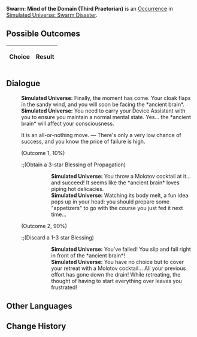 {{Simulated Universe Event Infobox
|title         = Swarm: Mind of the Domain (Third Praetorian)
|image         = Random Event 4.png
|type          =
|domains_su    = 
|domains_ext   = 
|domains_swarm = Swarm
|domains_gng   = 
|requirements  =
|prev          = {{tx}}
|next          = {{tx}}
|indexRewards  =
|characters    = 
}}
'''Swarm: Mind of the Domain (Third Praetorian)''' is an [[Simulated Universe/Occurrence|Occurrence]] in [[Simulated Universe: Swarm Disaster]].

==Possible Outcomes==
{| class="article-table"
!Choice
!Result

|}

<!--
==Gameplay Notes==

-->
==Dialogue==
{{Dialogue Start}}
:'''Simulated Universe:''' Finally, the moment has come. Your cloak flaps in the sandy wind, and you will soon be facing the *ancient brain*.
:'''Simulated Universe:''' You need to carry your Device Assistant with you to ensure you maintain a normal mental state. Yes... the *ancient brain* will affect your consciousness.
:{{DIcon|Star}} It is an all-or-nothing move. &mdash; There's only a very low chance of success, and you know the price of failure is high.
:;(Outcome 1, 10%)
::;(Obtain a 3-star Blessing of Propagation)
:::'''Simulated Universe:''' You throw a Molotov cocktail at it... and succeed! It seems like the *ancient brain* loves piping hot delicacies.
:::'''Simulated Universe:''' Watching its body melt, a fun idea pops up in your head: you should prepare some "appetizers" to go with the course you just fed it next time...
:;(Outcome 2, 90%)
::;(Discard a 1-3 star Blessing)
:::'''Simulated Universe:''' You've failed! You slip and fall right in front of the *ancient brain*!
:::'''Simulated Universe:''' You have no choice but to cover your retreat with a Molotov cocktail... All your previous effort has gone down the drain! While retreating, the thought of having to start everything over leaves you frustrated!
{{Dialogue End}}

==Other Languages==
{{Other Languages
|en    = Swarm: Mind of the Domain (Third Praetorian)
|zhs   = 虫潮•区域脑体（三级卫戍）
|zht   = 蟲潮•區域腦體（三級衛戍）
|ja    = {{Rubi|虫|むし}}の{{Rubi|潮|しお}}・{{Rubi|区域脳|くいきのう}}（{{Rubi|三級守備|さんきゅうしゅび}}）
|ko    = 곤충 파도•구역 두뇌체(3급 경비)
|es    = Enjambre: Mente de zona (tercer pretoriano)
|fr    = Esprit de la Zone de l'Essaim (troisième prétorien)
|ru    = Жужжание: Разум зоны (гарнизон ур. 3)
|th    = คลื่นแมลง: มันสมองแห่งอาณาเขต (กองกำลังระดับ 3)
|vi    = Côn Trùng - Khu Vực Đầu Não (Cảnh Vệ Cấp 3)
|de    = Der Schwarm: Gehirn der Region (Garnisonsstufe 3)
|id    = Swarm: Otak dari Zona (Garnisun Tingkat 3)
|pt    = Enxame: Mente do Domínio (Terceiro Pretoriano)
}}

==Change History==
{{Change History|1.0}}

